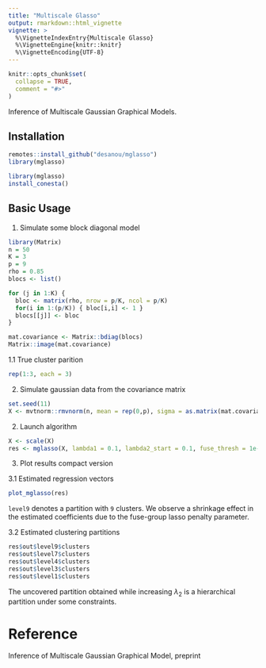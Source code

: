 ```yaml
---
title: "Multiscale Glasso"
output: rmarkdown::html_vignette
vignette: >
  %\VignetteIndexEntry{Multiscale Glasso}
  %\VignetteEngine{knitr::knitr}
  %\VignetteEncoding{UTF-8}
---
```


```r
knitr::opts_chunk$set(
  collapse = TRUE,
  comment = "#>"
)
```
Inference of Multiscale Gaussian Graphical Models.  

## Installation  
```r
remotes::install_github("desanou/mglasso")
library(mglasso)
```

```r
library(mglasso)
install_conesta()
```


## Basic Usage

1. Simulate some block diagonal model  
```r
library(Matrix)
n = 50
K = 3
p = 9
rho = 0.85
blocs <- list()

for (j in 1:K) {
  bloc <- matrix(rho, nrow = p/K, ncol = p/K)
  for(i in 1:(p/K)) { bloc[i,i] <- 1 }
  blocs[[j]] <- bloc
}

mat.covariance <- Matrix::bdiag(blocs)
Matrix::image(mat.covariance)
```

1.1 True cluster parition
```r
rep(1:3, each = 3)
```


2. Simulate gaussian data from the covariance matrix 
```r
set.seed(11)
X <- mvtnorm::rmvnorm(n, mean = rep(0,p), sigma = as.matrix(mat.covariance))
```


2. Launch algorithm  
```r
X <- scale(X)    
res <- mglasso(X, lambda1 = 0.1, lambda2_start = 0.1, fuse_thresh = 1e-3)
```
3. Plot results compact version

3.1 Estimated regression vectors
```r
plot_mglasso(res)
```

`level9` denotes a partition with `9` clusters.
We observe a shrinkage effect in the estimated coefficients due to the fuse-group lasso penalty parameter.

3.2 Estimated clustering partitions  
```r
res$out$level9$clusters
res$out$level7$clusters
res$out$level4$clusters
res$out$level3$clusters
res$out$level1$clusters
```
The uncovered partition obtained while increasing $\lambda_2$ is a hierarchical partition under some constraints.

# Reference 
Inference of Multiscale Gaussian Graphical Model, preprint
